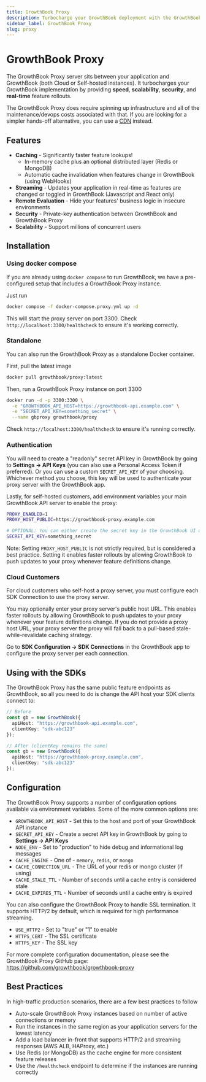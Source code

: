 ```yaml
---
title: GrowthBook Proxy
description: Turbocharge your GrowthBook deployment with the GrowthBook Proxy server
sidebar_label: GrowthBook Proxy
slug: proxy
---
```


# GrowthBook Proxy

The GrowthBook Proxy server sits between your application and GrowthBook (both Cloud or Self-hosted instances). It turbocharges your GrowthBook implementation by providing **speed**, **scalability**, **security**, and **real-time** feature rollouts.

The GrowthBook Proxy does require spinning up infrastructure and all of the maintenance/devops costs associated with that. If you are looking for a simpler hands-off alternative, you can use a [CDN](/self-host/cdn) instead.

## Features

- **Caching** - Significantly faster feature lookups!
  - In-memory cache plus an optional distributed layer (Redis or MongoDB)
  - Automatic cache invalidation when features change in GrowthBook (using WebHooks)
- **Streaming** - Updates your application in real-time as features are changed or toggled in GrowthBook (Javascript and React only)
- **Remote Evaluation** - Hide your features' business logic in insecure environments
- **Security** - Private-key authentication between GrowthBook and GrowthBook Proxy
- **Scalability** - Support millions of concurrent users

## Installation

### Using docker compose

If you are already using `docker compose` to run GrowthBook, we have a pre-configured setup that includes a GrowthBook Proxy instance.

Just run

```bash
docker compose -f docker-compose.proxy.yml up -d
```

This will start the proxy server on port 3300. Check `http://localhost:3300/healthcheck` to ensure it's working correctly.

### Standalone

You can also run the GrowthBook Proxy as a standalone Docker container.

First, pull the latest image

```bash
docker pull growthbook/proxy:latest
```

Then, run a GrowthBook Proxy instance on port 3300

```bash
docker run -d -p 3300:3300 \
  -e "GROWTHBOOK_API_HOST=https://growthbook-api.example.com" \
  -e "SECRET_API_KEY=something_secret" \
  --name gbproxy growthbook/proxy
```

Check `http://localhost:3300/healthcheck` to ensure it's running correctly.

### Authentication

You will need to create a "readonly" secret API key in GrowthBook by going to **Settings → API Keys** (you can also use a Personal Access Token if preferred). Or you can use a custom `SECRET_API_KEY` of your choosing. Whichever method you choose, this key will be used to authenticate your proxy server with the GrowthBook app.

Lastly, for self-hosted customers, add environment variables your main GrowthBook API server to enable the proxy:

```bash
PROXY_ENABLED=1
PROXY_HOST_PUBLIC=https://growthbook-proxy.example.com

# OPTIONAL: You can either create the secret key in the GrowthBook UI or define one here or
SECRET_API_KEY=something_secret
```

Note: Setting `PROXY_HOST_PUBLIC` is not strictly required, but is considered a best practice. Setting it enables faster rollouts by allowing GrowthBook to push updates to your proxy whenever feature definitions change.

### Cloud Customers

For cloud customers who self-host a proxy server, you must configure each SDK Connection to use the proxy server.

You may optionally enter your proxy server's public host URL. This enables faster rollouts by allowing GrowthBook to push updates to your proxy whenever your feature definitions change. If you do not provide a proxy host URL, your proxy server the proxy will fall back to a pull-based stale-while-revalidate caching strategy.

Go to **SDK Configuration → SDK Connections** in the GrowthBook app to configure the proxy server per each connection.

## Using with the SDKs

The GrowthBook Proxy has the same public feature endpoints as GrowthBook, so all you need to do is change the API host your SDK clients connect to:

```ts
// Before
const gb = new GrowthBook({
  apiHost: "https://growthbook-api.example.com",
  clientKey: "sdk-abc123"
});

// After (clientKey remains the same)
const gb = new GrowthBook({
  apiHost: "https://growthbook-proxy.example.com",
  clientKey: "sdk-abc123"
});
```

## Configuration

The GrowthBook Proxy supports a number of configuration options available via environment variables. Some of the more common
options are:

- `GROWTHBOOK_API_HOST` - Set this to the host and port of your GrowthBook API instance
- `SECRET_API_KEY` - Create a secret API key in GrowthBook by going to **Settings → API Keys**
- `NODE_ENV` - Set to "production" to hide debug and informational log messages
- `CACHE_ENGINE` - One of - `memory`, `redis`, or `mongo`
- `CACHE_CONNECTION_URL` - The URL of your redis or mongo cluster (if using)
- `CACHE_STALE_TTL` - Number of seconds until a cache entry is considered stale
- `CACHE_EXPIRES_TTL` - Number of seconds until a cache entry is expired

You can also configure the GrowthBook Proxy to handle SSL termination. It supports HTTP/2 by default, which is required for high performance streaming.

- `USE_HTTP2` - Set to "true" or "1" to enable
- `HTTPS_CERT` - The SSL certificate
- `HTTPS_KEY` - The SSL key

For more complete configuration documentation, please see the GrowthBook Proxy GitHub page:
https://github.com/growthbook/growthbook-proxy

## Best Practices

In high-traffic production scenarios, there are a few best practices to follow

- Auto-scale GrowthBook Proxy instances based on number of active connections or memory
- Run the instances in the same region as your application servers for the lowest latency
- Add a load balancer in-front that supports HTTP/2 and streaming responses (AWS ALB, HAProxy, etc.)
- Use Redis (or MongoDB) as the cache engine for more consistent feature releases
- Use the `/healthcheck` endpoint to determine if the instances are running correctly
